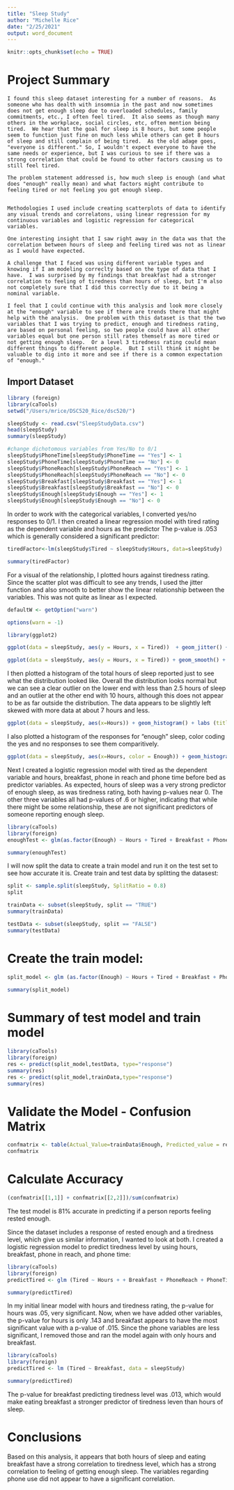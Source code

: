 ```yaml
---
title: "Sleep Study"
author: "Michelle Rice"
date: "2/25/2021"
output: word_document
---
```


```r
knitr::opts_chunk$set(echo = TRUE)
```
# Project Summary
```
I found this sleep dataset interesting for a number of reasons.  As someone who has dealth with insomnia in the past and now sometimes does not get enough sleep due to overloaded schedules, family commitments, etc., I often feel tired.  It also seems as though many others in the workplace, social circles, etc, often mention being tired.  We hear that the goal for sleep is 8 hours, but some people seem to function just fine on much less while others can get 8 hours of sleep and still complain of being tired.  As the old adage goes, "everyone is different." So, I wouldn't expect everyone to have the same needs or experience, but I was curious to see if there was a strong correlation that could be found to other factors causing us to still feel tired.

The problem statement addressed is, how much sleep is enough (and what does "enough" really mean) and what factors might contribute to feeling tired or not feeling you got enough sleep.


Methodologies I used include creating scatterplots of data to identify any visual trends and correlatons, using linear regression for my continuous variables and logistic regression for categorical variables.  

One interesting insight that I saw right away in the data was that the correlation between hours of sleep and feeling tired was not as linear as I would have expected. 

A challenge that I faced was using different variable types and knowing if I am modeling correclty based on the type of data that I have.  I was surprised by my findings that breakfast had a stronger correlation to feeling of tiredness than hours of sleep, but I'm also not completely sure that I did this correctly due to it being a nominal variable. 

I feel that I could continue with this analysis and look more closely at the "enough" variable to see if there are trends there that might help with the analysis.  One problem with this dataset is that the two variables that I was trying to predict, enough and tiredness rating, are based on personal feeling, so two people could have all other variables equal but one person still rates themself as more tired or not getting enough sleep.  Or a level 3 tiredness rating could mean different things to different people.  But I still think it might be valuable to dig into it more and see if there is a common expectation of "enough."
```

## Import Dataset
```r
library (foreign)
library(caTools)
setwd("/Users/mrice/DSC520_Rice/dsc520/")

sleepStudy <- read.csv("SleepStudyData.csv")
head(sleepStudy)
summary(sleepStudy)
```


```r
#change dichotomous variables from Yes/No to 0/1
sleepStudy$PhoneTime[sleepStudy$PhoneTime == "Yes"] <- 1
sleepStudy$PhoneTime[sleepStudy$PhoneTime == "No"] <- 0
sleepStudy$PhoneReach[sleepStudy$PhoneReach == "Yes"] <- 1
sleepStudy$PhoneReach[sleepStudy$PhoneReach == "No"] <- 0
sleepStudy$Breakfast[sleepStudy$Breakfast == "Yes"] <- 1
sleepStudy$Breakfast[sleepStudy$Breakfast == "No"] <- 0
sleepStudy$Enough[sleepStudy$Enough == "Yes"] <- 1
sleepStudy$Enough[sleepStudy$Enough == "No"] <- 0


```

In order to work with the categorical variables, I converted yes/no responses to 0/1.  I then created a linear regression model with tired rating as the dependent variable and hours as the predictor
The p-value is .053 which is generally considered a significant predictor:


```r
tiredFactor<-lm(sleepStudy$Tired ~ sleepStudy$Hours, data=sleepStudy)

summary(tiredFactor)

```

For a visual of the relationship, I plotted hours against tiredness rating.  Since the scatter plot was difficult to see any trends, I used the jitter function and also smooth to better show the linear relationship between the variables.  This was not quite as linear as I expected.

```r
defaultW <- getOption("warn") 

options(warn = -1)

library(ggplot2)

ggplot(data = sleepStudy, aes(y = Hours, x = Tired))  + geom_jitter() + labs(title="Hours of Sleep vs. Tiredness Rating", x = "Tired Rating", y = "Hours of Sleep")

ggplot(data = sleepStudy, aes(y = Hours, x = Tired)) + geom_smooth() + labs(title="Hours of Sleep vs. Tiredness Rating", x = "Tired Rating", y = "Hours of Sleep")
```

I then plotted a histogram of the total hours of sleep reported just to see what the distribution looked like.  Overall the distribution looks normal but we can see a clear outlier on the lower end with less than 2.5 hours of sleep and an outlier at the other end with 10 hours, although this does not appear to be as far outside the distribution.  The data appears to be slightly left skewed with more data at about 7 hours and less.

```r
ggplot(data = sleepStudy, aes(x=Hours)) + geom_histogram() + labs (title = "Total Hours of sleep")
```

I also plotted a histogram of the responses for "enough" sleep, color coding the yes and no responses to see them comparitively.

```r
ggplot(data = sleepStudy, aes(x=Hours, color = Enough)) + geom_histogram()

```

Next I created a logistic regression model with tired as the dependent variable and hours, breakfast, phone in reach and phone time before bed as predictor variables. As expected, hours of sleep was a very strong predictor of enough sleep, as was tiredness rating, both having p-values near 0.  The other three variables all had p-values of .6 or higher, indicating that while there might be some relationship, these are not significant predictors of someone reporting enough sleep.

```r
library(caTools)
library(foreign)
enoughTest <- glm(as.factor(Enough) ~ Hours + Tired + Breakfast + PhoneReach + PhoneTime, data = sleepStudy, family = binomial())

summary(enoughTest)

```

I will now split the data to create a train model and run it on the test set to see how accurate it is.  Create train and test data by splitting the datasest:

```r
split <- sample.split(sleepStudy, SplitRatio = 0.8)
split

trainData <- subset(sleepStudy, split == "TRUE")
summary(trainData)

testData <- subset(sleepStudy, split == "FALSE")
summary(testData)
```


# Create the train model:

```r
split_model <- glm (as.factor(Enough) ~ Hours + Tired + Breakfast + PhoneReach + PhoneTime, data = trainData, family = binomial())
                  
summary(split_model)
```

# Summary of test model and train model
```r
library(caTools)
library(foreign)
res <- predict(split_model,testData, type="response")
summary(res)
res <- predict(split_model,trainData,type="response")
summary(res)
```

# Validate the Model - Confusion Matrix
```r
confmatrix <- table(Actual_Value=trainData$Enough, Predicted_value = res > 0.5)
confmatrix
```

# Calculate Accuracy
```r

(confmatrix[[1,1]] + confmatrix[[2,2]])/sum(confmatrix)
```
The test model is 81% accurate in predicting if a person reports feeling rested enough.

Since the dataset includes a response of rested enough and a tiredness level, which give us similar information, I wanted to look at both.  I created a logistic regression model to predict tiredness level by using hours, breakfast, phone in reach, and phone time:
```r
library(caTools)
library(foreign)
predictTired <- glm (Tired ~ Hours + + Breakfast + PhoneReach + PhoneTime, data = sleepStudy)

summary(predictTired)
```

In my initial linear model with hours and tiredness rating, the p-value for hours was .05, very significant.  Now, when we have added other variables, the p-value for hours is only .143 and breakfast appears to have the most significant value with a p-value of .015.  Since the phone variables are less significant, I removed those and ran the model again with only hours and breakfast.

```r
library(caTools)
library(foreign)
predictTired <- lm (Tired ~ Breakfast, data = sleepStudy)

summary(predictTired)
```
The p-value for breakfast predicting tiredness level was .013, which would make eating breakfast a stronger predictor of tiredness leven than hours of sleep.

# Conclusions
Based on this analysis, it appears that both hours of sleep and eating breakfast have a strong correlation to tiredness level, which has a strong correlation to feeling of getting enough sleep.  The variables regarding phone use did not appear to have a significant correlation.